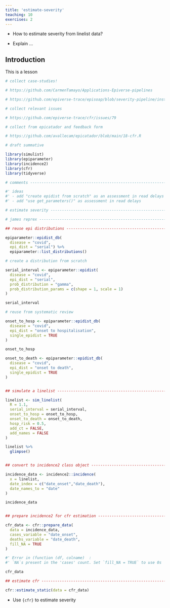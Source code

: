 ```yaml
---
title: 'estimate-severity'
teaching: 10
exercises: 2
---
```


:::::::::::::::::::::::::::::::::::::: questions 

- How to estimate severity from linelist data?

::::::::::::::::::::::::::::::::::::::::::::::::

::::::::::::::::::::::::::::::::::::: objectives

- Explain ...

::::::::::::::::::::::::::::::::::::::::::::::::

## Introduction

This is a lesson 

```r
# collect case-studies!

# https://github.com/CarmenTamayo/Applications-Epiverse-pipelines

# https://github.com/epiverse-trace/episoap/blob/severity-pipeline/inst/rmarkdown/templates/severity/skeleton/skeleton.Rmd
```

```r
# collect relevant issues

# https://github.com/epiverse-trace/cfr/issues/79
```

```r
# collect from epicatador and feedback form

# https://github.com/avallecam/epicatador/blob/main/18-cfr.R
```


```r
# draft summative

library(simulist)
library(epiparameter)
library(incidence2)
library(cfr)
library(tidyverse)

# comments ----------------------------------------------------------------

#' ideas
#' - add "create epidist from scratch" as an assessment in read delays chapter
#' - add "use get_parameters()" as assessment in read delays

# estimate severity -------------------------------------------------------

# james reprex ------------------------------------------------------------

## reuse epi distributions -------------------------------------------------

epiparameter::epidist_db(
  disease = "covid",
  epi_dist = "serial") %>% 
  epiparameter::list_distributions()

# create a distribution from scratch

serial_interval <- epiparameter::epidist(
  disease = "covid",
  epi_dist = "serial",
  prob_distribution = "gamma",
  prob_distribution_params = c(shape = 1, scale = 1)
)

serial_interval

# reuse from systematic review

onset_to_hosp <- epiparameter::epidist_db(
  disease = "covid",
  epi_dist = "onset to hospitalisation",
  single_epidist = TRUE
)

onset_to_hosp

onset_to_death <- epiparameter::epidist_db(
  disease = "covid",
  epi_dist = "onset to death",
  single_epidist = TRUE
)


## simulate a linelist -----------------------------------------------------

linelist <- sim_linelist(
  R = 1.1,
  serial_interval = serial_interval,
  onset_to_hosp = onset_to_hosp,
  onset_to_death = onset_to_death,
  hosp_risk = 0.5,
  add_ct = FALSE,
  add_names = FALSE
)

linelist %>% 
  glimpse()


## convert to incidence2 class object --------------------------------------

incidence_data <- incidence2::incidence(
  x = linelist,
  date_index = c("date_onset","date_death"),
  date_names_to = "date"
)

incidence_data


## prepare incidence2 for cfr estimation -----------------------------------

cfr_data <- cfr::prepare_data(
  data = incidence_data,
  cases_variable = "date_onset",
  deaths_variable = "date_death",
  fill_NA = TRUE
)

#' Error in (function (df, colname)  : 
#' `NA`s present in the 'cases' count. Set `fill_NA = TRUE` to use 0s

cfr_data

## estimate cfr ------------------------------------------------------------

cfr::estimate_static(data = cfr_data)


```


::::::::::::::::::::::::::::::::::::: keypoints 

- Use `{cfr}` to estimate severity

::::::::::::::::::::::::::::::::::::::::::::::::

